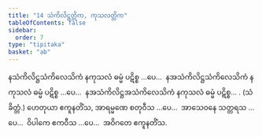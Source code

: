 ```yaml
---
title: "14 သံကိလိဋ္ဌတ္တိက, ကုသလတ္တိက"
tableOfContents: false
sidebar:
  order: 7
type: "tipitaka"
basket: "ab"
---
```



<DynamicBreadcrumb />

<Division number="46">

<Paragraph number="109">
နသံကိလိဋ္ဌသံကိလေသိကံ နကုသလံ ဓမ္မံ ပဋိစ္စ …ပေ…  နအသံကိလိဋ္ဌသံကိလေသိကံ နကုသလံ ဓမ္မံ ပဋိစ္စ …ပေ…  နအသံကိလိဋ္ဌအသံကိလေသိကံ နကုသလံ ဓမ္မံ ပဋိစ္စ… . (သံခိတ္တံ.)
</Paragraph>

<Paragraph number="110">
ဟေတုယာ ဧကူနတိံသ, အာရမ္မဏေ စတုဝီသ …ပေ…  အာသေဝနေ သတ္တရသ …ပေ…  ဝိပါကေ ဧကဝီသ …ပေ…  အဝိဂတေ ဧကူနတိံသ.
</Paragraph>
</Division>